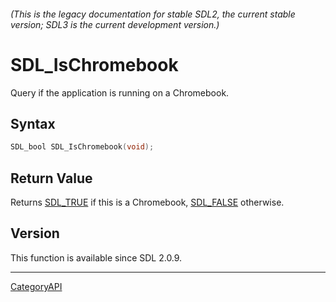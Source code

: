 ====== (This is the legacy documentation for stable SDL2, the current stable version; SDL3 is the current development version.) ======
= SDL_IsChromebook =

Query if the application is running on a Chromebook.

== Syntax ==

<syntaxhighlight lang='c'>
SDL_bool SDL_IsChromebook(void);
</syntaxhighlight>

== Return Value ==

Returns [[SDL_TRUE]] if this is a Chromebook, [[SDL_FALSE]] otherwise.

== Version ==

This function is available since SDL 2.0.9.

----
[[CategoryAPI]]


